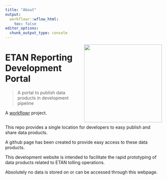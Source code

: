 ```yaml
---
title: "About"
output:
  workflowr::wflow_html:
    toc: false
editor_options:
  chunk_output_type: console
---
```


<img src="./docs/logo_WBK.svg" align="right" width="250">

# ETAN Reporting Development Portal

> A portal to publish data products in development pipeline

A [workflowr][] project.

[workflowr]: https://github.com/jdblischak/workflowr

<!-- badges: start -->
<!-- [![Lifecycle: experimental](https://img.shields.io/badge/lifecycle-experimental-orange.svg)](https://www.tidyverse.org/lifecycle/#experimental)-->
<!-- badges: end -->
---

This repo provides a single location for developers to easy publish and share data products. 

A github page has been created to provide easy access to these data products.

This development website is intended to facilitate the rapid prototyping of data products related to ETAN tolling operations. 

Absolutely no data is stored on or can be accessed through this webpage.
